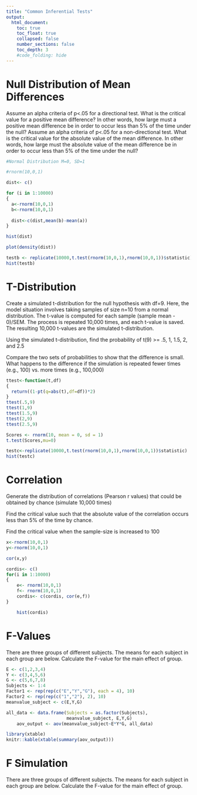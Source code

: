 ```yaml
---
title: "Common Inferential Tests"
output:
  html_document:
    toc: true
    toc_float: true
    collapsed: false
    number_sections: false
    toc_depth: 3
    #code_folding: hide
---
```


# Null Distribution of Mean Differences

Assume an alpha criteria of p<.05 for a directional test. What is the critical value for a positive mean difference? In other words, how large must a positive mean difference be in order to occur less than 5% of the time under the null?
Assume an alpha criteria of p<.05 for a non-directional test. What is the critical value for the absolute value of the mean difference. In other words, how large must the absolute value of the mean difference be in order to occur less than 5% of the time under the null?

```r
#Normal Distribution M=0, SD=1

#rnorm(10,0,1)

dist<- c()

for (i in 1:10000)
{
  a<-rnorm(10,0,1)
  b<-rnorm(10,0,1)
  
  dist<-c(dist,mean(b)-mean(a))
}

hist(dist)

plot(density(dist))

```

```r
testb <- replicate(10000,t.test(rnorm(10,0,1),rnorm(10,0,1))$statistic)
hist(testb)

```

# T-Distribution

Create a simulated t-distribution for the null hypothesis with df=9. Here, the model situation involves taking samples of size n=10 from a normal distribution. The t-value is computed for each sample (sample mean - 0)/SEM. The process is repeated 10,000 times, and each t-value is saved. The resulting 10,000 t-values are the simulated t-distribution.

Using the simulated t-distribution, find the probability of t(9) >= .5, 1, 1.5, 2, and 2.5

Compare the two sets of probabilities to show that the difference is small. What happens to the difference if the simulation is repeated fewer times (e.g., 100) vs. more times (e.g., 100,000)

```r
ttest<-function(t,df)
{
  return((1-pt(q=abs(t),df=df))*2)
}
ttest(.5,9)
ttest(1,9)
ttest(1.5,9)
ttest(2,9)
ttest(2.5,9)

```

```r
Scores <- rnorm(10, mean = 0, sd = 1)
t.test(Scores,mu=0)
```

```r
testc<-replicate(10000,t.test(rnorm(10,0,1),rnorm(10,0,1))$statistic)
hist(testc)
```

# Correlation

Generate the distribution of correlations (Pearson r values) that could be obtained by chance (simulate 10,000 times)

Find the critical value such that the absolute value of the correlation occurs less than 5% of the time by chance.

Find the critical value when the sample-size is increased to 100
```r
x<-rnorm(10,0,1)
y<-rnorm(10,0,1)

cor(x,y)
```
```r
cordis<- c()
for(i in 1:10000)
{
    e<- rnorm(10,0,1)
    f<- rnorm(10,0,1)
    cordis<- c(cordis, cor(e,f))
}

    hist(cordis)
```

# F-Values

There are three groups of different subjects. The means for each subject in each group are below. Calculate the F-value for the main effect of group.

```r
E <- c(1,2,3,4)
Y <- c(3,4,5,6)
G <- c(5,6,7,8)
Subjects <- 1:4
Factor1 <- rep(rep(c("E","Y","G"), each = 4), 10)
Factor2 <- rep(rep(c("1","2"), 2), 10)
meanvalue_subject <- c(E,Y,G)

all_data <- data.frame(Subjects = as.factor(Subjects),
                       meanvalue_subject, E,Y,G)
    aov_output <- aov(meanvalue_subject~E*Y*G, all_data)

library(xtable)
knitr::kable(xtable(summary(aov_output)))
```

# F Simulation

There are three groups of different subjects. The means for each subject in each group are below. Calculate the F-value for the main effect of group.